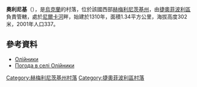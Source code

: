 {{coord|49|48|18|N|26|34|3|E|scale:100000|display=title}}

'''奧利尼基'''（{{lang-uk|Олійники}}），是[[烏克蘭|烏克蘭]]的村落，位於該國西部[[赫梅利尼茨基州|赫梅利尼茨基州]]，由[[捷奧菲波利區|捷奧菲波利區]]負責管轄，處於[[尼爾卡河|尼爾卡河]]畔，始建於1310年，面積1.34平方公里，海拔高度302米，2001年人口337。

==參考資料==
* [http://w1.c1.rada.gov.ua/pls/z7502/A005?rdat1=25.10.2011&rf7571=36933 Олійники]{{dead link|date=2017年12月 |bot=InternetArchiveBot |fix-attempted=yes }}
* [http://weather.in.ua/ua/hmel'nickaja/18922 Погода в селі Олійники] {{Wayback|url=http://weather.in.ua/ua/hmel'nickaja/18922 |date=20111220121955 }}

{{DEFAULTSORT:Олійники}}
[[Category:赫梅利尼茨基州村落|Category:赫梅利尼茨基州村落]]
[[Category:捷奧菲波利區村落|Category:捷奧菲波利區村落]]


{{Khmelnytskyi-geo-stub}}